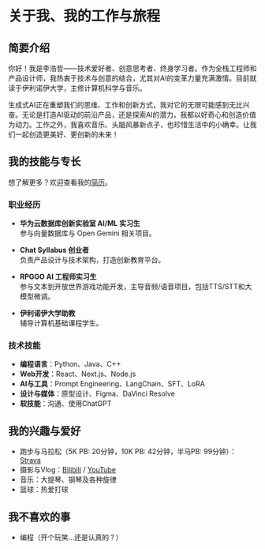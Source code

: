 # 关于我、我的工作与旅程

<Cover
  src="https://cdn.haozheli.com/DSC03805.jpeg"
  alt="我的封面照片"
  caption="2024年最后一天在摩纳哥的背影。"
/>

## 简要介绍

你好！我是李浩哲——技术爱好者、创意思考者、终身学习者。作为全栈工程师和产品设计师，我热衷于技术与创意的结合，尤其对AI的变革力量充满激情。目前就读于伊利诺伊大学，主修计算机科学与音乐。

生成式AI正在重塑我们的思维、工作和创新方式，我对它的无限可能感到无比兴奋。无论是打造AI驱动的前沿产品，还是探索AI的潜力，我都以好奇心和创造价值为动力。工作之外，我喜欢音乐、头脑风暴新点子，也珍惜生活中的小确幸。让我们一起创造更美好、更创新的未来！

## 我的技能与专长

想了解更多？欢迎查看我的[简历](https://cdn.haozheli.com/HaozheLi_Resume.pdf)。

### 职业经历

- **华为云数据库创新实验室 AI/ML 实习生**  
  参与向量数据库与 Open Gemini 相关项目。

- **Chat Syllabus 创业者**  
  负责产品设计与技术架构，打造创新教育平台。

- **RPGGO AI 工程师实习生**  
  参与文本到开放世界游戏功能开发，主导音频/语音项目，包括TTS/STT和大模型微调。

- **伊利诺伊大学助教**  
  辅导计算机基础课程学生。

### 技术技能

- **编程语言**：Python、Java、C++
- **Web开发**：React、Next.js、Node.js
- **AI与工具**：Prompt Engineering、LangChain、SFT、LoRA
- **设计与媒体**：原型设计、Figma、DaVinci Resolve
- **软技能**：沟通、使用ChatGPT

## 我的兴趣与爱好

- 跑步与马拉松（5K PB: 20分钟，10K PB: 42分钟，半马PB: 99分钟）：[Strava](https://www.strava.com/athletes/122613221)
- 摄影与Vlog：[Bilibili](https://space.bilibili.com/421778349) / [YouTube](https://www.youtube.com/@welog_official)
- 音乐：大提琴、钢琴及各种旋律
- 篮球：热爱打球

## 我不喜欢的事

- 编程（开个玩笑...还是认真的？）
